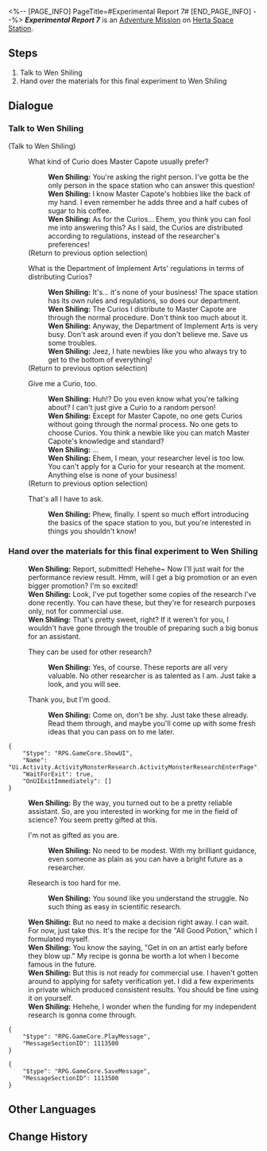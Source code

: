 <%-- [PAGE_INFO]
PageTitle=#Experimental Report 7#
[END_PAGE_INFO] --%>
{{Stub|Dialogue.}}
{{Mission Infobox
|id            = 8000177
|title         = 
|image         = <!--Mission Experimental Report 7.png-->
|type          = Adventure
|event_name    = 
|chapter       = 
|requirements  = 
* [[Trailblaze Mission]] ''[[The Past Will Return as an Avalanche]]'' completed
* [[Adventure Mission]] ''[[Experimental Report 6]]'' completed
* Reach [[Trailblaze Level]] 21
|summary       = <!--official mission summary from Fate's Atlas-->
|characters    = Trailblazer; Wen Shiling
|startLocation = [[Herta Space Station]] - [[Master Control Zone]]
|world         = Herta Space Station
|area          = Master Control Zone
|prev          = Experimental Report 6
|next          = 
|rewards       = 
}}
'''''Experimental Report 7''''' is an [[Adventure Mission]] on [[Herta Space Station]].

==Steps==
# Talk to Wen Shiling
# Hand over the materials for this final experiment to Wen Shiling

<!--
==Gameplay Notes==

--><!--
==Trial Character==

-->
==Dialogue==
{{Stub Dialogue}}

===Talk to Wen Shiling{{subst:void|<!--800017701-->}}===
{{Mission Description|type=adventure|location=Master Control Zone|It's the final experiment, finally. Ask Wen Shiling what materials are still missing in this experiment.}}
{{Dialogue Start}}


;(Talk to Wen Shiling)
:{{DIcon|Talk}} What kind of Curio does Master Capote usually prefer?
::'''Wen Shiling:''' You're asking the right person. I've gotta be the only person in the space station who can answer this question!
::'''Wen Shiling:''' I know Master Capote's hobbies like the back of my hand. I even remember he adds three and a half cubes of sugar to his coffee.
::'''Wen Shiling:''' As for the Curios... Ehem, you think you can fool me into answering this? As I said, the Curios are distributed according to regulations, instead of the researcher's preferences!
:;(Return to previous option selection)
:{{DIcon|Talk}} What is the Department of Implement Arts' regulations in terms of distributing Curios?
::'''Wen Shiling:''' It's... it's none of your business! The space station has its own rules and regulations, so does our department.
::'''Wen Shiling:''' The Curios I distribute to Master Capote are through the normal procedure. Don't think too much about it.
::'''Wen Shiling:''' Anyway, the Department of Implement Arts is very busy. Don't ask around even if you don't believe me. Save us some troubles.
::'''Wen Shiling:''' Jeez, I hate newbies like you who always try to get to the bottom of everything!
:;(Return to previous option selection)
:{{DIcon|Talk}} Give me a Curio, too.
::'''Wen Shiling:''' Huh!? Do you even know what you're talking about? I can't just give a Curio to a random person!
::'''Wen Shiling:''' Except for Master Capote, no one gets Curios without going through the normal process. No one gets to choose Curios. You think a newbie like you can match Master Capote's knowledge and standard?
::'''Wen Shiling:''' ...
::'''Wen Shiling:''' Ehem, I mean, your researcher level is too low. You can't apply for a Curio for your research at the moment. Anything else is none of your business!
:;(Return to previous option selection)
:{{DIcon|Exit}} That's all I have to ask.
::'''Wen Shiling:''' Phew, finally. I spent so much effort introducing the basics of the space station to you, but you're interested in things you shouldn't know!
{{Dialogue End}}

===Hand over the materials for this final experiment to Wen Shiling{{subst:void|<!--800017702-->}}===
{{Mission Description|type=adventure|location=Master Control Zone|update|After settling on the final round of topics, hand over the materials to Wen Shiling, and you're done.}}
{{Dialogue Start}}

:'''Wen Shiling:''' Report, submitted! Hehehe~ Now I'll just wait for the performance review result. Hmm, will I get a big promotion or an even bigger promotion? I'm so excited!
:'''Wen Shiling:''' Look, I've put together some copies of the research I've done recently. You can have these, but they're for research purposes only, not for commercial use.
:'''Wen Shiling:''' That's pretty sweet, right? If it weren't for you, I wouldn't have gone through the trouble of preparing such a big bonus for an assistant.
:{{DIcon|Arrow}} They can be used for other research?
::'''Wen Shiling:''' Yes, of course. These reports are all very valuable. No other researcher is as talented as I am. Just take a look, and you will see.
:{{DIcon|Arrow}} Thank you, but I'm good.
::'''Wen Shiling:''' Come on, don't be shy. Just take these already. Read them through, and maybe you'll come up with some fresh ideas that you can pass on to me later.
<pre>{
	"$type": "RPG.GameCore.ShowUI",
	"Name": "Ui.Activity.ActivityMonsterResearch.ActivityMonsterResearchEnterPage",
	"WaitForExit": true,
	"OnUIExitImmediately": []
}</pre>
:'''Wen Shiling:''' By the way, you turned out to be a pretty reliable assistant. So, are you interested in working for me in the field of science? You seem pretty gifted at this.
:{{DIcon|Arrow}} I'm not as gifted as you are.
::'''Wen Shiling:''' No need to be modest. With my brilliant guidance, even someone as plain as you can have a bright future as a researcher.
:{{DIcon|Arrow}} Research is too hard for me.
::'''Wen Shiling:''' You sound like you understand the struggle. No such thing as easy in scientific research.
:'''Wen Shiling:''' But no need to make a decision right away. I can wait. For now, just take this. It's the recipe for the "All Good Potion," which I formulated myself.
:'''Wen Shiling:''' You know the saying, "Get in on an artist early before they blow up." My recipe is gonna be worth a lot when I become famous in the future.
:'''Wen Shiling:''' But this is not ready for commercial use. I haven't gotten around to applying for safety verification yet. I did a few experiments in private which produced consistent results. You should be fine using it on yourself.
:'''Wen Shiling:''' Hehehe, I wonder when the funding for my independent research is gonna come through.
<pre>{
	"$type": "RPG.GameCore.PlayMessage",
	"MessageSectionID": 1113500
}</pre>
<pre>{
	"$type": "RPG.GameCore.SaveMessage",
	"MessageSectionID": 1113500
}</pre>
{{Dialogue End}}

==Other Languages==
{{Other Languages
|en   = Experimental Report 7
|zhs  = 实验报告•其七
|zht  = 實驗報告•其七
|ja   = 実験報告書・7
|ko   = 실험 보고서•7
|es   = Informe de experimento VII
|fr   = Rapport d'expérience 7
|ru   = Отчёт VII
|th   = รายงานการทดลอง 7
|vi   = Báo Cáo Thí Nghiệm 7
|de   = Experimentbericht 7
|id   = Laporan Eksperimen 7
|pt   = Relatório Experimental 7
}}

==Change History==
{{Change History|1.1}}
